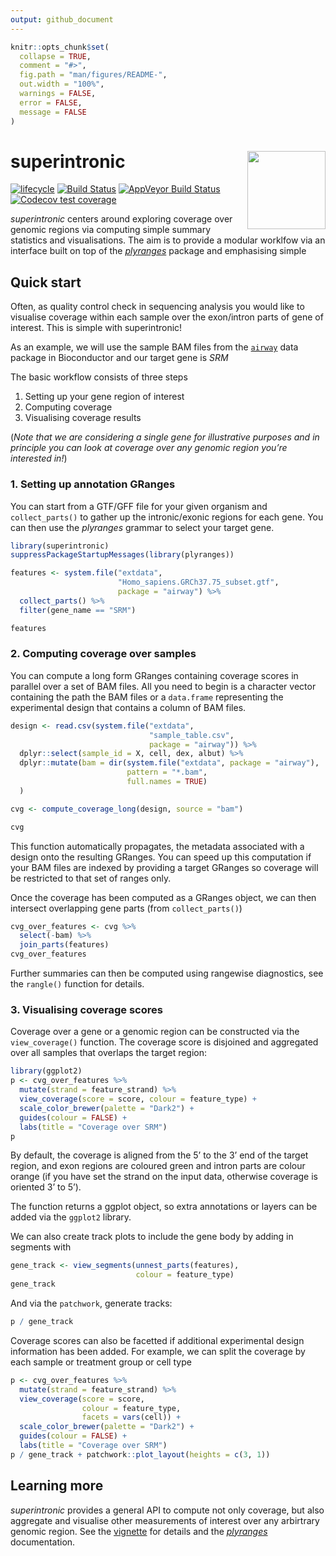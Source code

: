 ```yaml
---
output: github_document
---
```


<!-- README.md is generated from README.Rmd. Please edit that file -->

```r
knitr::opts_chunk$set(
  collapse = TRUE,
  comment = "#>",
  fig.path = "man/figures/README-",
  out.width = "100%",
  warnings = FALSE,
  error = FALSE,
  message = FALSE
)

```
# superintronic <img id="superintronic" src="man/figures/superintronic.png" align="right" width = "125" />

[![lifecycle](https://img.shields.io/badge/lifecycle-experimental-orange.svg)](https://www.tidyverse.org/lifecycle/#experimental)
[![Build Status](https://travis-ci.org/sa-lee/superintronic.svg?branch=master)](https://travis-ci.org/sa-lee/superintronic)
[![AppVeyor Build Status](https://ci.appveyor.com/api/projects/status/github/sa-lee/superintronic?branch=master&svg=true)](https://ci.appveyor.com/project/sa-lee/superintronic)
[![Codecov test coverage](https://codecov.io/gh/sa-lee/superintronic/branch/master/graph/badge.svg)](https://codecov.io/gh/sa-lee/superintronic?branch=master)



_superintronic_ centers around exploring coverage over genomic
regions via computing simple summary statistics and visualisations. 
The aim is to provide a modular worklfow via an interface built on top of the 
[_plyranges_](https://sa-lee.github.io/plyranges/index.html) package and 
emphasising simple 


## Quick start 

Often, as quality control check in sequencing analysis you would like
to visualise coverage within each sample over the exon/intron parts of 
gene of interest.  This is simple with superintronic! 

As an example, we will use the sample
BAM files from the  [`airway`](https://bioconductor.org/packages/release/data/experiment/html/airway.html) data package in Bioconductor and our target gene is _SRM_  

The basic workflow consists of three steps  

1. Setting up your gene region of interest 
2. Computing coverage
3. Visualising coverage results

(_Note that we are considering a single gene for illustrative purposes
and in principle you can look at coverage over any genomic region you're 
interested in!_)

### 1. Setting up annotation GRanges

You can start from a GTF/GFF file for your given organism and `collect_parts()`
to gather up the intronic/exonic regions for each gene. You can then use the
_plyranges_ grammar to select your target gene.

```r
library(superintronic)
suppressPackageStartupMessages(library(plyranges))

features <- system.file("extdata", 
                        "Homo_sapiens.GRCh37.75_subset.gtf", 
                        package = "airway") %>% 
  collect_parts() %>% 
  filter(gene_name == "SRM")

features
```


### 2. Computing coverage over samples

You can compute a long form GRanges containing coverage scores in parallel over
a set of BAM files. All you need to begin is a character vector containing
the path the BAM files or a `data.frame` representing the experimental design
that contains a column of BAM files.

```r
design <- read.csv(system.file("extdata", 
                               "sample_table.csv", 
                               package = "airway")) %>% 
  dplyr::select(sample_id = X, cell, dex, albut) %>% 
  dplyr::mutate(bam = dir(system.file("extdata", package = "airway"), 
                          pattern = "*.bam",
                          full.names = TRUE)
  )

cvg <- compute_coverage_long(design, source = "bam")

cvg 
```

This function automatically propagates, the metadata associated
with a design onto the resulting GRanges. You can speed up this computation
if your BAM files are indexed by providing a target GRanges so coverage 
will be restricted to that set of ranges only.

Once the coverage has been computed as a GRanges object, 
we can then intersect overlapping gene parts (from `collect_parts()`) 

```r
cvg_over_features <- cvg %>% 
  select(-bam) %>% 
  join_parts(features)
cvg_over_features
```

Further summaries can then be computed using rangewise diagnostics,
see the `rangle()` function for details.

### 3. Visualising coverage scores

Coverage over a gene or a genomic region can be constructed via
the `view_coverage()` function. The coverage score is disjoined
and aggregated over all samples that overlaps the target region:

```r
library(ggplot2)
p <- cvg_over_features %>% 
  mutate(strand = feature_strand) %>% 
  view_coverage(score = score, colour = feature_type) + 
  scale_color_brewer(palette = "Dark2") +
  guides(colour = FALSE) +
  labs(title = "Coverage over SRM")
p
```

By default, the coverage is aligned from the 5' to the 3' end of the target
region, and exon regions are coloured green and intron parts are colour orange
(if you have set the strand on the input data, otherwise coverage is oriented
3' to 5').

The function returns a ggplot object, so extra annotations or layers can be added
via the `ggplot2` library. 

We can also create track plots to include the gene body by adding in segments
with 

```r
gene_track <- view_segments(unnest_parts(features), 
                            colour = feature_type)
gene_track
```

And via the `patchwork`, generate tracks:

```r
p / gene_track
```


Coverage scores can also be facetted if additional 
experimental design information has been added. For example, we can split the
coverage by each sample or treatment group or cell type


```r
p <- cvg_over_features %>% 
  mutate(strand = feature_strand) %>% 
  view_coverage(score = score, 
                colour = feature_type, 
                facets = vars(cell)) + 
  scale_color_brewer(palette = "Dark2") +
  guides(colour = FALSE) +
  labs(title = "Coverage over SRM")
p / gene_track + patchwork::plot_layout(heights = c(3, 1))
```


## Learning more

_superintronic_ provides a general API to compute not only coverage, 
but also aggregate and visualise other measurements of interest over
any arbirtrary genomic region. See the [vignette]() for details and 
the [_plyranges_](https://sa-lee.github.io/plyranges/index.html#learning-more)
documentation. 